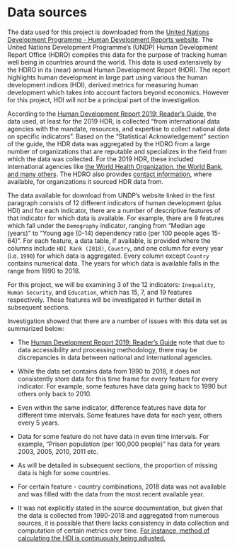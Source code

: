 # Data sources

The data used for this project is downloaded from the [United Nations Development Programme - Human Development Reports website](http://hdr.undp.org/en/data). The United Nations Development Programme's (UNDP) Human Development Report Office (HDRO) compiles this data for the purpose of tracking human well being in countries around the world. This data is used extensively by the HDRO in its (near) annual Human Development Report (HDR). The report highlights human development in large part using various the human development indices (HDI), derived metrics for measuring human development which takes into account factors beyond economics. However for this project, HDI will not be a principal part of the investigation.       

According to the [Human Development Report 2019: Reader's Guide](http://hdr.undp.org/en/content/human-development-report-2019-readers-guide), the data used, at least for the 2019 HDR, is collected "from international data agencies with the mandate, resources, and expertise to collect national data on specific indicators". Based on the "Statistical Acknowledgement" section of the guide, the HDR data was aggregated by the HDRO from a large number of organizations that are reputable and specializes in the field from which the data was collected. For the 2019 HDR, these included international agencies like [the World Health Organization, the World Bank, and many others](http://hdr.undp.org/sites/default/files/2019_statistical_references.pdf). The HDRO also provides [contact information](http://hdr.undp.org/en/statistics/understanding/sources), where available, for organizations it sourced HDR data from.           

The data available for download from UNDP's website linked in the first paragraph consists of 12 different indicators of human development (plus HDI) and for each indicator, there are a number of descriptive features of that indicator for which data is available. For example, there are 9 features which fall under the `Demography` indicator, ranging from "Median age (years)" to "Young age (0-14) dependency ratio (per 100 people ages 15-64)". For each feature, a data table, if available, is provided where the columns include `HDI Rank (2018)`, `Country`, and one column for every year (i.e. `1990`) for which data is aggregated. Every column except `Country` contains numerical data. The years for which data is available falls in the range from 1990 to 2018.  

For this project, we will be examining 3 of the 12 indicators: `Inequality`, `Human Security`, and `Education`, which has 15, 7, and 19 features respectively. These features will be investigated in further detail in subsequent sections.     

Investigation showed that there are a number of issues with this data set as summarized below:

* The [Human Development Report 2019: Reader's Guide](http://hdr.undp.org/en/content/human-development-report-2019-readers-guide) note that due to data accessibility and processing methodology, there may be discrepancies in data between national and international agencies.

* While the data set contains data from 1990 to 2018, it does not consistently store data for this time frame for every feature for every indicator. For example, some features have data going back to 1990 but others only back to 2010.

* Even within the same indicator, difference features have data for different time intervals. Some features have data for each year, others every 5 years. 

* Data for some feature do not have data in even time intervals. For example, "Prison population (per 100,000 people)" has data for years 2003, 2005, 2010, 2011 etc.  

* As will be detailed in subsequent sections, the proportion of missing data is high for some countries. 

* For certain feature - country combinations, 2018 data was not available and was filled with the data from the most recent available year.

* It was not explicitly stated in the source documentation, but given that the data is collected from 1990-2018 and aggregated from numerous sources, it is possible that there lacks consistency in data collection and computation of certain metrics over time. [For instance, method of calculating the HDI is continuously being adjusted.](http://hdr.undp.org/en/humandev)


